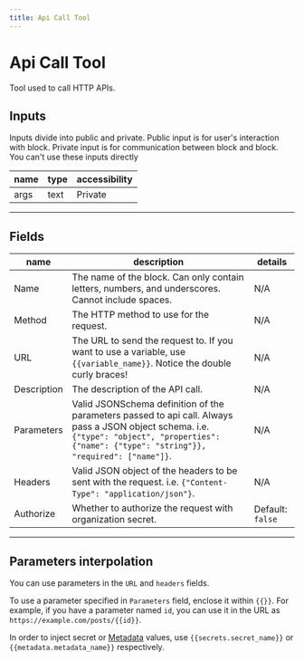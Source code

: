 ```yaml
---
title: Api Call Tool
---
```


# Api Call Tool
Tool used to call HTTP APIs.

## Inputs
Inputs divide into public and private. Public input is for user's interaction with block. Private input is for communication between block and block. You can't use these inputs directly

| name | type | accessibility |
|------|------|---------------|
| args | text | Private |
---
## Fields
| name | description | details |
|------|-------------|------------|
| Name | The name of the block. Can only contain letters, numbers, and underscores. Cannot include spaces. | N/A
Method | The HTTP method to use for the request. | N/A| 
URL | The URL to send the request to. If you want to use a variable, use `{{variable_name}}`. Notice the double curly braces! | N/A| 
Description | The description of the API call. | N/A| 
Parameters | Valid JSONSchema definition of the parameters passed to api call. Always pass a JSON object schema. i.e. `{"type": "object", "properties": {"name": {"type": "string"}}, "required": ["name"]}`. | N/A| 
Headers | Valid JSON object of the headers to be sent with the request. i.e. `{"Content-Type": "application/json"}`. | N/A| 
Authorize | Whether to authorize the request with organization secret. | Default: `false`

---
    
## Parameters interpolation

You can use parameters in the `URL` and `headers` fields.

To use a parameter specified in `Parameters` field, enclose it within `{{}}`. For example, if you have a parameter named `id`, you can use it in the URL as `https://example.com/posts/{{id}}`.

In order to inject secret or [Metadata](../../docs/workflows/metadata) values, use `{{secrets.secret_name}}` or `{{metadata.metadata_name}}` respectively.